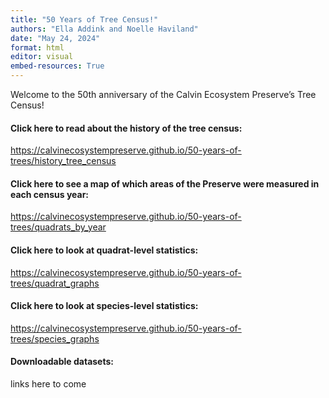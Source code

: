 ```yaml
---
title: "50 Years of Tree Census!"
authors: "Ella Addink and Noelle Haviland"
date: "May 24, 2024"
format: html
editor: visual
embed-resources: True
---
```


Welcome to the 50th anniversary of the Calvin Ecosystem Preserve's Tree Census!

#### Click here to read about the history of the tree census:

<https://calvinecosystempreserve.github.io/50-years-of-trees/history_tree_census>

#### Click here to see a map of which areas of the Preserve were measured in each census year:

<https://calvinecosystempreserve.github.io/50-years-of-trees/quadrats_by_year>

#### Click here to look at quadrat-level statistics:

<https://calvinecosystempreserve.github.io/50-years-of-trees/quadrat_graphs>

#### Click here to look at species-level statistics:

<https://calvinecosystempreserve.github.io/50-years-of-trees/species_graphs>

#### Downloadable datasets:

links here to come
